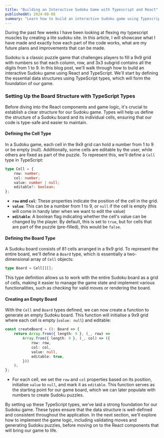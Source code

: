 ```yaml
--- 
title: "Building an Interactive Sudoku Game with Typescript and React"
publishedAt: 2024-08-08
summary: "Learn how to build an interactive Sudoku game using Typescript and React."
---
```


During the past few weeks I have been looking at flexing my typescript muscles by creating a lite sudoku site. In this article, I will showcase what I have made and exactly how each part of the code works, what are my future plans and improvements that can be made. 

Sudoku is a classic puzzle game that challenges players to fill a 9x9 grid with numbers so that each column, row, and 3x3 subgrid contains all the digits from 1 to 9. In this blog post, we'll walk through how to build an interactive Sudoku game using React and TypeScript. We'll start by defining the essential data structures using TypeScript types, which will form the foundation of our game.

### Setting Up the Board Structure with TypeScript Types

Before diving into the React components and game logic, it's crucial to establish a clear structure for our Sudoku game. Types will help us define the structure of a Sudoku board and its individual cells, ensuring that our code is type-safe and easier to maintain.

#### Defining the Cell Type

In a Sudoku game, each cell in the 9x9 grid can hold a number from 1 to 9 or be empty (null). Additionally, some cells are editable by the user, while others are fixed as part of the puzzle. To represent this, we'll define a `Cell` type in TypeScript:

```typescript
type Cell = {
    row: number;
    col: number;
    value: number | null;
    editable?: boolean;
};
```

- **`row` and `col`**: These properties indicate the position of the cell in the grid.
- **`value`**: This can be a number from 1 to 9, or `null` if the cell is empty (this will come in handy later when we want to edit the value)
- **`editable`**: A boolean flag indicating whether the cell's value can be changed by the player. By default, this is set to `true`, but for cells that are part of the puzzle (pre-filled), this would be `false`.

#### Defining the Board Type

A Sudoku board consists of 81 cells arranged in a 9x9 grid. To represent the entire board, we'll define a `Board` type, which is essentially a two-dimensional array of `Cell` objects:

```typescript
type Board = Cell[][];
```

This type definition allows us to work with the entire Sudoku board as a grid of cells, making it easier to manage the game state and implement various functionalities, such as checking for valid moves or rendering the board.

#### **Creating an Empty Board**

With the `Cell` and `Board` types defined, we can now create a function to generate an empty Sudoku board. This function will initialise a 9x9 grid where each cell is empty (`value: null`) and editable:

```typescript
const createBoard = (): Board => {
    return Array.from({ length: 9 }, (_, row) =>
        Array.from({ length: 9 }, (_, col) => ({
            row: row,
            col: col,
            value: null,
            editable: true,
        }))
    );
};
```

- For each cell, we set the `row` and `col` properties based on its position, initialise `value` to `null`, and mark it as `editable`. This function serves as the starting point for our game board, which we can later populate with numbers to create Sudoku puzzles.

By setting up these TypeScript types, we've laid a strong foundation for our Sudoku game. These types ensure that the data structure is well-defined and consistent throughout the application. In the next section, we'll explore how to implement the game logic, including validating moves and generating Sudoku puzzles, before moving on to the React components that will bring our game to life.